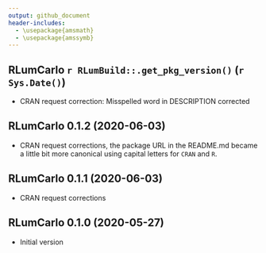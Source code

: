 ```yaml
---
output: github_document
header-includes:
  - \usepackage{amsmath}
  - \usepackage{amssymb}
---
```

<!-- NEWS.md was auto-generated by NEWS.Rmd. Please DO NOT edit by hand!-->

## RLumCarlo `r RLumBuild::.get_pkg_version()` (`r Sys.Date()`)

* CRAN request correction: Misspelled word in DESCRIPTION corrected

## RLumCarlo 0.1.2 (2020-06-03)

* CRAN request corrections, the package URL in the README.md became a little bit more canonical 
using capital letters for `CRAN` and `R`.

## RLumCarlo 0.1.1 (2020-06-03)

* CRAN request corrections

## RLumCarlo 0.1.0 (2020-05-27)

* Initial version

